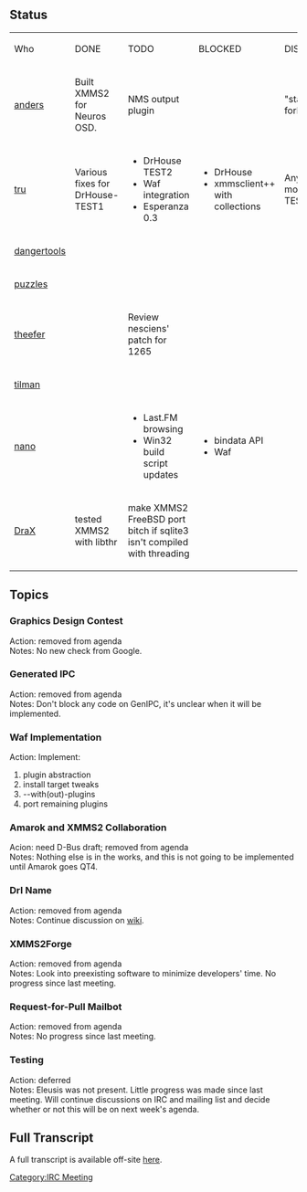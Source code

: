 == Status ==
{| class="wikitable" border="1" valign="top"
|-
| Who || DONE || TODO || BLOCKED || DISCUSS
|-
|[[User:Anders Gustafsson | anders]]
| Built XMMS2 for Neuros OSD.
| NMS output plugin
|
| "stable" fork?
|-
|[[Tobias Rundstr&ouml;m | tru]]
| Various fixes for DrHouse-TEST1
|
* DrHouse TEST2
* Waf integration
* Esperanza 0.3
|
* DrHouse
* xmmsclient++ with collections
| Anything more for TEST2?
|-
|[[Georg Schild | dangertools]] || || ||
|-
|[[Daniel Chokola | puzzles]] || || ||
|-
|[[S&eacute;bastien Cevey | theefer]]
|
| Review nesciens' patch for <mantis>1265</mantis>
|
|
|-
|[[Tilman Sauerbeck | tilman]] || || ||
|-
|[[Daniel Svensson | nano]]
|
|
* Last.FM browsing
* Win32 build script updates
|
* bindata API
* Waf
|
|-
|[[Alexander Botero-Lowry | DraX]]
| tested XMMS2 with libthr
| make XMMS2 FreeBSD port bitch if sqlite3 isn't compiled with threading
|
|
|}

== Topics ==
=== Graphics Design Contest ===
;Action: removed from agenda
;Notes: No new check from Google.

=== Generated IPC ===
;Action: removed from agenda
;Notes: Don't block any code on GenIPC, it's unclear when it will be implemented.

=== Waf Implementation ===
;Action: Implement:
# plugin abstraction
# install target tweaks
# --with(out)-plugins
# port remaining plugins

=== Amarok and XMMS2 Collaboration ===
;Acion: need D-Bus draft; removed from agenda
;Notes: Nothing else is in the works, and this is not going to be implemented until Amarok goes QT4.

=== DrI Name ===
;Action: removed from agenda
;Notes: Continue discussion on [[Talk:Versioning#Dr_I... | wiki]].

=== XMMS2Forge ===
;Action: removed from agenda
;Notes: Look into preexisting software to minimize developers' time. No progress since last meeting.

=== Request-for-Pull Mailbot ===
;Action: removed from agenda
;Notes: No progress since last meeting.
=== Testing ===
;Action: deferred
;Notes: Eleusis was not present. Little progress was made since last meeting. Will continue discussions on IRC and mailing list and decide whether or not this will be on next week's agenda.

== Full Transcript ==
A full transcript is available off-site [http://dan.chokola.com/files/xmms2-meeting/2006-11-27/transcript.txt here].

[[Category:IRC Meeting]]